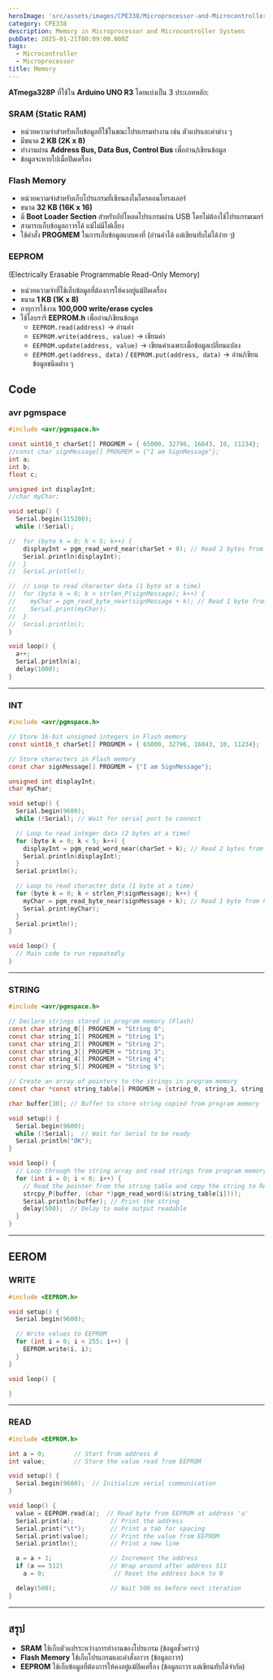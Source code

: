 ```yaml
---
heroImage: 'src/assets/images/CPE338/Microprocessor-and-Microcontroller-Systems.webp'
category: CPE338
description: Memory in Microprocessor and Microcontroller Systems
pubDate: 2025-01-21T00:09:00.000Z
tags:
  - Microcontroller
  - Microprocessor
title: Memory
---
```


**ATmega328P** ที่ใช้ใน **Arduino UNO R3** โดยแบ่งเป็น 3 ประเภทหลัก:

### **SRAM (Static RAM)**

- หน่วยความจำสำหรับเก็บข้อมูลที่ใช้ในขณะโปรแกรมทำงาน เช่น ตัวแปรและค่าต่าง ๆ
- มีขนาด **2 KB (2K x 8)**
- ทำงานผ่าน **Address Bus, Data Bus, Control Bus** เพื่ออ่าน/เขียนข้อมูล
- ข้อมูลจะหายไปเมื่อปิดเครื่อง

### **Flash Memory**

- หน่วยความจำสำหรับเก็บโปรแกรมที่เขียนลงไมโครคอนโทรลเลอร์
- ขนาด **32 KB (16K x 16)**
- มี **Boot Loader Section** สำหรับอัปโหลดโปรแกรมผ่าน USB โดยไม่ต้องใช้โปรแกรมเมอร์
- สามารถเก็บข้อมูลถาวรได้ แม้ไม่มีไฟเลี้ยง
- ใช้คำสั่ง **PROGMEM** ในการเก็บข้อมูลแบบคงที่ (อ่านค่าได้ แต่เขียนทับไม่ได้ง่าย ๆ)

### **EEPROM**

(Electrically Erasable Programmable Read-Only Memory)

- หน่วยความจำที่ใช้เก็บข้อมูลที่ต้องการให้คงอยู่แม้ปิดเครื่อง
- ขนาด **1 KB (1K x 8)**
- อายุการใช้งาน **100,000 write/erase cycles**
- ใช้ไลบรารี **EEPROM.h** เพื่ออ่าน/เขียนข้อมูล
  - `EEPROM.read(address)` → อ่านค่า
  - `EEPROM.write(address, value)` → เขียนค่า
  - `EEPROM.update(address, value)` → เขียนค่าเฉพาะเมื่อข้อมูลเปลี่ยนแปลง
  - `EEPROM.get(address, data)` / `EEPROM.put(address, data)` → อ่าน/เขียนข้อมูลชนิดต่าง ๆ

## Code

### avr pgmspace

```c
#include <avr/pgmspace.h>

const uint16_t charSet[] PROGMEM = { 65000, 32796, 16843, 10, 11234};
//const char signMessage[] PROGMEM = {"I am SignMessage"};
int a;
int b;
float c;

unsigned int displayInt;
//char myChar;

void setup() {
  Serial.begin(115200);
  while (!Serial);

//  for (byte k = 0; k < 5; k++) {
    displayInt = pgm_read_word_near(charSet + 0); // Read 2 bytes from Flash memory
    Serial.println(displayInt);
//  }
//  Serial.println();

//  // Loop to read character data (1 byte at a time)
//  for (byte k = 0; k < strlen_P(signMessage); k++) {
//    myChar = pgm_read_byte_near(signMessage + k); // Read 1 byte from Flash memory
//    Serial.print(myChar);
//  }
//  Serial.println();
}

void loop() {
  a++;
  Serial.println(a);
  delay(1000);
}

```

---

### INT

```c
#include <avr/pgmspace.h>

// Store 16-bit unsigned integers in Flash memory
const uint16_t charSet[] PROGMEM = { 65000, 32796, 16843, 10, 11234};

// Store characters in Flash memory
const char signMessage[] PROGMEM = {"I am SignMessage"};

unsigned int displayInt;
char myChar;

void setup() {
  Serial.begin(9600);
  while (!Serial); // Wait for serial port to connect

  // Loop to read integer data (2 bytes at a time)
  for (byte k = 0; k < 5; k++) {
    displayInt = pgm_read_word_near(charSet + k); // Read 2 bytes from Flash memory
    Serial.println(displayInt);
  }
  Serial.println();

  // Loop to read character data (1 byte at a time)
  for (byte k = 0; k < strlen_P(signMessage); k++) {
    myChar = pgm_read_byte_near(signMessage + k); // Read 1 byte from Flash memory
    Serial.print(myChar);
  }
  Serial.println();
}

void loop() {
  // Main code to run repeatedly
}
```

---

### STRING

```c
#include <avr/pgmspace.h>

// Declare strings stored in program memory (Flash)
const char string_0[] PROGMEM = "String 0";
const char string_1[] PROGMEM = "String 1";
const char string_2[] PROGMEM = "String 2";
const char string_3[] PROGMEM = "String 3";
const char string_4[] PROGMEM = "String 4";
const char string_5[] PROGMEM = "String 5";

// Create an array of pointers to the strings in program memory
const char *const string_table[] PROGMEM = {string_0, string_1, string_2, string_3, string_4, string_5};

char buffer[30]; // Buffer to store string copied from program memory

void setup() {
  Serial.begin(9600);
  while (!Serial);  // Wait for Serial to be ready
  Serial.println("OK");
}

void loop() {
  // Loop through the string array and read strings from program memory
  for (int i = 0; i < 6; i++) {
    // Read the pointer from the string table and copy the string to RAM
    strcpy_P(buffer, (char *)pgm_read_word(&(string_table[i])));
    Serial.println(buffer); // Print the string
    delay(500);  // Delay to make output readable
  }
}
```

---

## EEROM

### WRITE

```c
#include <EEPROM.h>

void setup() {
  Serial.begin(9600);

  // Write values to EEPROM
  for (int i = 0; i < 255; i++) {
    EEPROM.write(i, i);
  }
}

void loop() {

}
```

---

### READ

```c
#include <EEPROM.h>

int a = 0;        // Start from address 0
int value;        // Store the value read from EEPROM

void setup() {
  Serial.begin(9600);  // Initialize serial communication
}

void loop() {
  value = EEPROM.read(a);  // Read byte from EEPROM at address 'a'
  Serial.print(a);          // Print the address
  Serial.print("\t");       // Print a tab for spacing
  Serial.print(value);      // Print the value from EEPROM
  Serial.println();         // Print a new line

  a = a + 1;                // Increment the address
  if (a == 512)             // Wrap around after address 511
    a = 0;                   // Reset the address back to 0

  delay(500);               // Wait 500 ms before next iteration
}

```

---

## **สรุป**

- **SRAM** ใช้เก็บตัวแปรระหว่างการทำงานของโปรแกรม (ข้อมูลชั่วคราว)
- **Flash Memory** ใช้เก็บโปรแกรมและคำสั่งถาวร (ข้อมูลถาวร)
- **EEPROM** ใช้เก็บข้อมูลที่ต้องการให้คงอยู่แม้ปิดเครื่อง (ข้อมูลถาวร แต่เขียนทับได้จำกัด)
